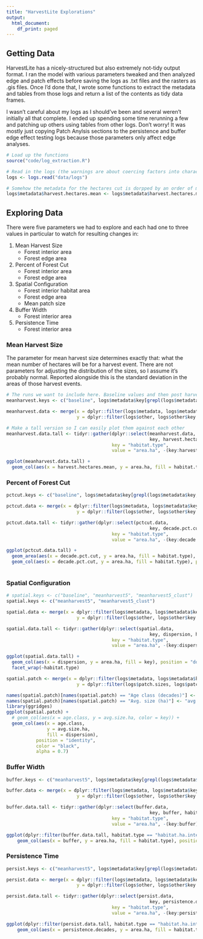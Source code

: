 ```yaml
---
title: "HarvestLite Explorations"
output:
  html_document:
    df_print: paged
---
```

## Getting Data
HarvestLite has a nicely-structured but also extremely not-tidy output format. I ran the model with various parameters tweaked and then analyzed edge and patch effects before saving the logs as .txt files and the rasters as .gis files. Once I'd done that, I wrote some functions to extract the metadata and tables from those logs and return a list of the contents as tidy data frames.

I wasn't careful about my logs as I should've been and several weren't initially all that complete. I ended up spending some time rerunning a few and patching up others using tables from other logs. Don't worry! It was mostly just copying Patch Anylsis sections to the persistence and buffer edge effect testing logs because those parameters only affect edge analyses.

```r
# Load up the functions
source("code/log_extraction.R")

# Read in the logs (the warnings are about coercing factors into character strings and dropping the "total" rows from tables)
logs <- logs.read("data/logs")

# Somehow the metadata for the hectares cut is dorpped by an order of magnitude?
logs$metadata$harvest.hectares.mean <- logs$metadata$harvest.hectares.mean*10
```


## Exploring Data
There were five parameters we had to explore and each had one to three values in particular to watch for resulting changes in:

1) Mean Harvest Size
    * Forest interior area
    * Forest edge area
2) Percent of Forest Cut
    * Forest interior area
    * Forest edge area
3) Spatial Configuration
    * Forest interior habitat area
    * Forest edge area
    * Mean patch size
4) Buffer Width
    * Forest interior area
5) Persistence Time
    * Forest interior area

    
### Mean Harvest Size
The parameter for mean harvest size determines exactly that: what the mean number of hectares will be for a harvest event. There are not parameters for adjusting the distribution of the sizes, so I assume it's probably normal. Reported alongside this is the standard deviation in the areas of those harvest events.

```r
# The runs we want to include here. Baseline values and then post harvest where the only changed parameter was mean harvest area
meanharvest.keys <- c("baseline", logs$metadata$key[grepl(logs$metadata$key, pattern = "^meanharvest") & !grepl(logs$metadata$key, pattern = "_")])

meanharvest.data <- merge(x = dplyr::filter(logs$metadata, logs$metadata$key %in% meanharvest.keys),
                          y = dplyr::filter(logs$other, logs$other$key %in% meanharvest.keys))

# Make a tall version so I can easily plot them against each other
meanharvest.data.tall <- tidyr::gather(dplyr::select(meanharvest.data,
                                                     key, harvest.hectares.mean, habitat.ha.interior, habitat.ha.edge),
                                       key = "habitat.type",
                                       value = "area.ha", -(key:harvest.hectares.mean))

ggplot(meanharvest.data.tall) +
  geom_col(aes(x = harvest.hectares.mean, y = area.ha, fill = habitat.type), position = "dodge")
```



### Percent of Forest Cut
```r
pctcut.keys <- c("baseline", logs$metadata$key[grepl(logs$metadata$key, pattern = "^cutpct")])

pctcut.data <- merge(x = dplyr::filter(logs$metadata, logs$metadata$key %in% pctcut.keys),
                          y = dplyr::filter(logs$other, logs$other$key %in% pctcut.keys))

pctcut.data.tall <- tidyr::gather(dplyr::select(pctcut.data,
                                                     key, decade.pct.cut, habitat.ha.interior, habitat.ha.edge),
                                       key = "habitat.type",
                                       value = "area.ha", -(key:decade.pct.cut))

ggplot(pctcut.data.tall) +
  geom_area(aes(x = decade.pct.cut, y = area.ha, fill = habitat.type), position = "identity", alpha =0.25) +
  geom_col(aes(x = decade.pct.cut, y = area.ha, fill = habitat.type), position = "dodge")
  
```

### Spatial Configuration
```r
# spatial.keys <- c("baseline", "meanharvest5", "meanharvest5_clust")
spatial.keys <- c("meanharvest5", "meanharvest5_clust")

spatial.data <- merge(x = dplyr::filter(logs$metadata, logs$metadata$key %in% spatial.keys),
                          y = dplyr::filter(logs$other, logs$other$key %in% spatial.keys))

spatial.data.tall <- tidyr::gather(dplyr::select(spatial.data,
                                                     key, dispersion, habitat.ha.interior, habitat.ha.edge),
                                       key = "habitat.type",
                                       value = "area.ha", -(key:dispersion))

ggplot(spatial.data.tall) +
  geom_col(aes(x = dispersion, y = area.ha, fill = key), position = "dodge") +
  facet_wrap(~habitat.type)
```

```r
spatial.patch <- merge(x = dplyr::filter(logs$metadata, logs$metadata$key %in% spatial.keys),
                          y = dplyr::filter(logs$patch.sizes, logs$patch.sizes$key %in% spatial.keys))

names(spatial.patch)[names(spatial.patch) == "Age class (decades)"] <- "age.class"
names(spatial.patch)[names(spatial.patch) == "Avg. size (ha)"] <- "avg.size.ha"
library(ggridges)
ggplot(spatial.patch) +
  # geom_col(aes(x = age.class, y = avg.size.ha, color = key)) +
  geom_col(aes(x = age.class,
               y = avg.size.ha,
               fill = dispersion),
           position = "identity",
           color = "black",
           alpha = 0.7)
```
### Buffer Width
```r
buffer.keys <- c("meanharvest5", logs$metadata$key[grepl(logs$metadata$key, pattern = "buffer")])

buffer.data <- merge(x = dplyr::filter(logs$metadata, logs$metadata$key %in% buffer.keys),
                          y = dplyr::filter(logs$other, logs$other$key %in% buffer.keys))

buffer.data.tall <- tidyr::gather(dplyr::select(buffer.data,
                                                     key, buffer, habitat.ha.interior, habitat.ha.edge),
                                       key = "habitat.type",
                                       value = "area.ha", -(key:buffer))

ggplot(dplyr::filter(buffer.data.tall, habitat.type == "habitat.ha.interior")) +
    geom_col(aes(x = buffer, y = area.ha, fill = habitat.type), position = "dodge")
```


### Persistence Time
```r
persist.keys <- c("meanharvest5", logs$metadata$key[grepl(logs$metadata$key, pattern = "per")])

persist.data <- merge(x = dplyr::filter(logs$metadata, logs$metadata$key %in% persist.keys),
                          y = dplyr::filter(logs$other, logs$other$key %in% persist.keys))

persist.data.tall <- tidyr::gather(dplyr::select(persist.data,
                                                     key, persistence.decades, habitat.ha.interior, habitat.ha.edge),
                                       key = "habitat.type",
                                       value = "area.ha", -(key:persistence.decades))

ggplot(dplyr::filter(persist.data.tall, habitat.type == "habitat.ha.interior")) +
    geom_col(aes(x = persistence.decades, y = area.ha, fill = habitat.type), position = "dodge")
```
